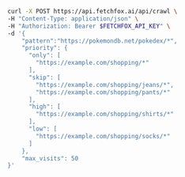 <CodeGroup>

```bash curl
curl -X POST https://api.fetchfox.ai/api/crawl \
-H "Content-Type: application/json" \
-H "Authorization: Bearer $FETCHFOX_API_KEY" \
-d '{
    "pattern":"https://pokemondb.net/pokedex/*",
    "priority": {
      "only": [
        "https://example.com/shopping/*"
      ],
      "skip": [
        "https://example.com/shopping/jeans/*",
        "https://example.com/shopping/pants/*"
      ],
      "high": [
        "https://example.com/shopping/shirts/*"
      ],
      "low": [
        "https://example.com/shopping/socks/*"
      ]
    },
    "max_visits": 50
}'
```

</CodeGroup>